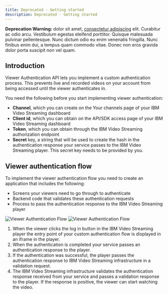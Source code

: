 ```yaml
---
title: Deprecated - Getting started
description: Deprecated - Getting started
---
```


<InlineNotification kind="warning">

**Deprecation Warning:** dolor sit amet,
[consectetur adipiscing](/components/InlineNotification) elit. Curabitur ac odio
arcu. Vestibulum egestas eleifend porttitor. Quisque malesuada pulvinar
pellentesque. Nunc dictum odio eu enim venenatis fringilla. Nunc finibus enim
dui, a tempus quam commodo vitae. Donec non eros gravida dolor porta suscipit
non vel quam.

</InlineNotification>

## Introduction

Viewer Authentication API lets you implement a custom authentication process. This prevents live and recorded videos on your account from being accessed until the viewer authenticates in.

You need the following before you start implementing viewer authentication:

- **Channel**, which you can create on the Your channels page of your IBM Video Streaming dashboard
- **Client id**, which you can obtain on the API/SDK access page of your IBM Video Streaming dashboard
- **Token**, which you can obtain through the IBM Video Streaming authorization endpoint
- **Secret** key, a string that will be used to create the hash in the authentication response your service passes to the IBM Video Streaming player. This secret key needs to be provided by you.

## Viewer authentication flow

To implement the viewer authentication flow you need to create an application that includes the following:

- Screens your viewers need to go through to authenticate
- Backend code that validates these authentication requests
- Process to pass the authentication response to the IBM Video Streaming player

![Viewer Authentication Flow](/static-content/advanced-auth-2x.png)
![Viewer Authentication Flow](/static-content/advanced-auth2-2x.png)

1. When the viewer clicks the log in button in the IBM Video Streaming player the entry point of your custom authentication flow is displayed in an iframe in the player.
2. When the authentication is completed your service passes an authentication response to the player.
3. If the authentication was successful, the player passes the authentication response to IBM Video Streaming infrastructure in a validation request.
4. The IBM Video Streaming infrastructure validates the authentication response received from your service and passes a validation response to the player. If the response is positive, the viewer can start watching the video.
